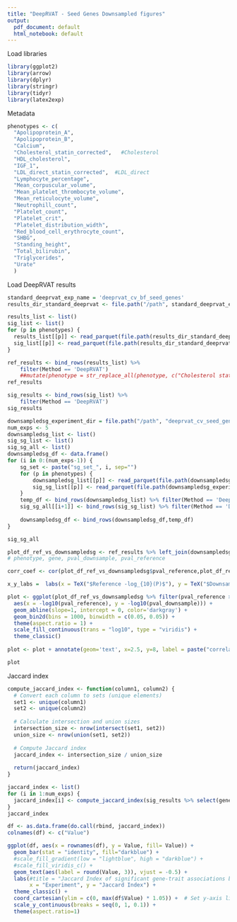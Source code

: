 ```yaml
---
title: "DeepRVAT - Seed Genes Downsampled figures"
output:
  pdf_document: default
  html_notebook: default
---
```


Load libraries

```r
library(ggplot2)
library(arrow)
library(dplyr)
library(stringr)
library(tidyr)
library(latex2exp) 
```

Metadata

```r
phenotypes <- c(
  "Apolipoprotein_A",
  "Apolipoprotein_B",
  "Calcium",
  "Cholesterol_statin_corrected",   #Cholesterol
  "HDL_cholesterol",
  "IGF_1",
  "LDL_direct_statin_corrected",  #LDL_direct
  "Lymphocyte_percentage",
  "Mean_corpuscular_volume",
  "Mean_platelet_thrombocyte_volume",
  "Mean_reticulocyte_volume",
  "Neutrophill_count",
  "Platelet_count",
  "Platelet_crit",
  "Platelet_distribution_width",
  "Red_blood_cell_erythrocyte_count",
  "SHBG",
  "Standing_height",
  "Total_bilirubin",
  "Triglycerides",
  "Urate"
  )
```

Load DeepRVAT results

```r
standard_deeprvat_exp_name = 'deeprvat_cv_bf_seed_genes'
results_dir_standard_deeprvat <- file.path("/path", standard_deeprvat_exp_name)

results_list <- list()
sig_list <- list()
for (p in phenotypes) {
  results_list[[p]] <- read_parquet(file.path(results_dir_standard_deeprvat, p, "deeprvat", "eval", "all_results.parquet"))
  sig_list[[p]] <- read_parquet(file.path(results_dir_standard_deeprvat, p, "deeprvat", "eval", "significant.parquet"))
}

ref_results <- bind_rows(results_list) %>%
    filter(Method == 'DeepRVAT')
    ##mutate(phenotype = str_replace_all(phenotype, c("Cholesterol statin corrected" = "Cholesterol", "LDL direct statin corrected"="LDL")))
ref_results

sig_results <- bind_rows(sig_list) %>%
    filter(Method == 'DeepRVAT')
sig_results
``` 

```r
downsampledsg_experiment_dir = file.path("/path", "deeprvat_cv_seed_gene_sensitivity")
num_exps <- 5
downsampledsg_list <- list()
sig_sg_list <- list()
sig_sg_all <- list()
downsampledsg_df <- data.frame()
for (i in 0:(num_exps-1)) {
    sg_set <- paste("sg_set_", i, sep="")
    for (p in phenotypes) {
        downsampledsg_list[[p]] <- read_parquet(file.path(downsampledsg_experiment_dir, sg_set, p, "deeprvat", "eval", "all_results.parquet"))
        sig_sg_list[[p]] <- read_parquet(file.path(downsampledsg_experiment_dir, sg_set, p, "deeprvat", "eval", "significant.parquet"))
    }
    temp_df <- bind_rows(downsampledsg_list) %>% filter(Method == 'DeepRVAT')
    sig_sg_all[[i+1]] <- bind_rows(sig_sg_list) %>% filter(Method == 'DeepRVAT')
    
    downsampledsg_df <- bind_rows(downsampledsg_df,temp_df)
}

sig_sg_all
```

```r
plot_df_ref_vs_downsampledsg <- ref_results %>% left_join(downsampledsg_df, by = c('phenotype', 'gene'), suffix = c('_downsample', '_reference'))
# phenotype, gene, pval_downsample, pval_reference 

corr_coef <- cor(plot_df_ref_vs_downsampledsg$pval_reference,plot_df_ref_vs_downsampledsg$pval_downsample)
```

```r
x_y_labs =  labs(x = TeX("$Reference -log_{10}(P)$"), y = TeX("$Downsampled Seed Genes -log_{10}(P)$"))

plot <- ggplot(plot_df_ref_vs_downsampledsg %>% filter(pval_reference > 1e-8),
  aes(x = -log10(pval_reference), y = -log10(pval_downsample))) +
  geom_abline(slope=1, intercept = 0, color='darkgray') +
  geom_bin2d(bins = 1000, binwidth = c(0.05, 0.05)) +
  theme(aspect.ratio = 1) +
  scale_fill_continuous(trans = "log10", type = "viridis") +
  theme_classic()
  
plot <- plot + annotate(geom='text', x=2.5, y=8, label = paste("correlation coefficient =",round(corr_coef,2)), size = 4, color = "black")

plot
```

Jaccard index
```r
compute_jaccard_index <- function(column1, column2) {
  # Convert each column to sets (unique elements)
  set1 <- unique(column1)
  set2 <- unique(column2)
  
  # Calculate intersection and union sizes
  intersection_size <- nrow(intersect(set1, set2))
  union_size <- nrow(union(set1, set2))
  
  # Compute Jaccard index
  jaccard_index <- intersection_size / union_size
  
  return(jaccard_index)
}
```

```r
jaccard_index <- list()
for (i in 1:num_exps) {
  jaccard_index[i] <- compute_jaccard_index(sig_results %>% select(gene,phenotype) , sig_sg_all[[i]] %>% select(gene,phenotype) )
}
jaccard_index
```


```r
df <- as.data.frame(do.call(rbind, jaccard_index))
colnames(df) <- c("Value")

ggplot(df, aes(x = rownames(df), y = Value, fill= Value)) +
  geom_bar(stat = "identity", fill="darkblue") +
  #scale_fill_gradient(low = "lightblue", high = "darkblue") +
  #scale_fill_viridis_c() +
  geom_text(aes(label = round(Value, 3)), vjust = -0.5) +
  labs(#title = "Jaccard Index of significant gene-trait associations between\ndownsampled seed gene experiments and standard DeepRVAT",
       x = "Experiment", y = "Jaccard Index") +
  theme_classic() +
  coord_cartesian(ylim = c(0, max(df$Value) * 1.05)) +  # Set y-axis limits
  scale_y_continuous(breaks = seq(0, 1, 0.1)) +
  theme(aspect.ratio=1)

```